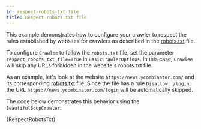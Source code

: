 ```yaml
---
id: respect-robots-txt-file
title: Respect robots.txt file
---
```




This example demonstrates how to configure your crawler to respect the rules established by websites for crawlers as described in the [robots.txt](https://www.robotstxt.org/robotstxt.html) file.

To configure `Crawlee` to follow the `robots.txt` file, set the parameter `respect_robots_txt_file=True` in <ApiLink to="class/BasicCrawlerOptions">`BasicCrawlerOptions`</ApiLink>. In this case, `Crawlee` will skip any URLs forbidden in the website's robots.txt file.

As an example, let's look at the website `https://news.ycombinator.com/` and its corresponding [robots.txt](https://news.ycombinator.com/robots.txt) file. Since the file has a rule `Disallow: /login`, the URL `https://news.ycombinator.com/login` will be automatically skipped.

The code below demonstrates this behavior using the <ApiLink to="class/BeautifulSoupCrawler">`BeautifulSoupCrawler`</ApiLink>:

<RunnableCodeBlock className="language-python" language="python">
    {RespectRobotsTxt}
</RunnableCodeBlock>
